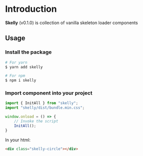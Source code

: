 
<Meta title="Getting started/Introduction" />

# Introduction
**Skelly** (v0.1.0) is collection of vanilla skeleton loader components


## Usage
### Install the package
```bash
# For yarn
$ yarn add skelly

# For npm
$ npm i skelly
```

### Import component into your project
```javascript
import { InitAll } from "skelly";
import "skelly/dist/bundle.min.css";

window.onload = () => {
    // Invoke the script
    InitAll();
}
```

In your html:
```html
<div class="skelly-circle"></div>
```